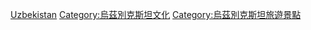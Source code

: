 {{Commonscat|Museums in Uzbekistan}}


[[Category:亞洲各國博物館|Uzbekistan]]
[[Category:烏茲別克斯坦文化|Category:烏茲別克斯坦文化]]
[[Category:烏茲別克斯坦旅遊景點|Category:烏茲別克斯坦旅遊景點]]